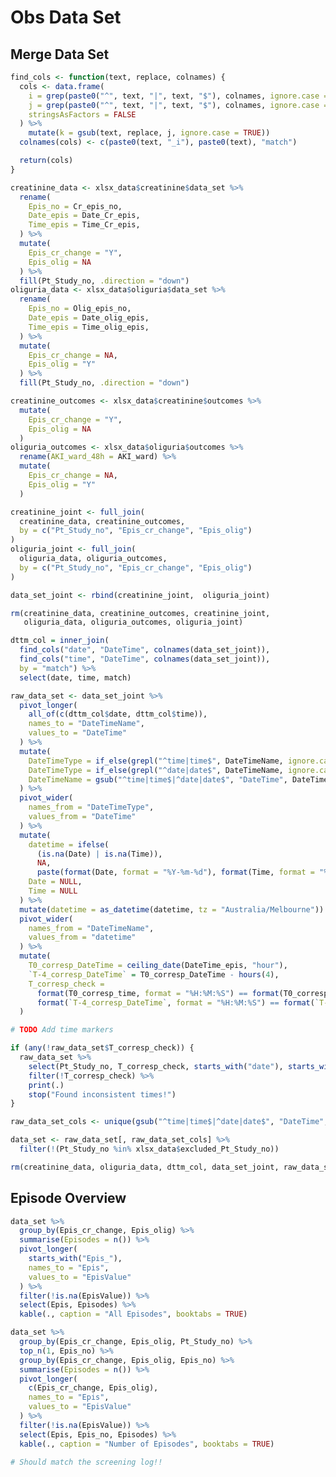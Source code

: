 # Obs Data Set

## Merge Data Set

```r
find_cols <- function(text, replace, colnames) {
  cols <- data.frame(
    i = grep(paste0("^", text, "|", text, "$"), colnames, ignore.case = TRUE),
    j = grep(paste0("^", text, "|", text, "$"), colnames, ignore.case = TRUE, value = TRUE),
    stringsAsFactors = FALSE
  ) %>%
    mutate(k = gsub(text, replace, j, ignore.case = TRUE))
  colnames(cols) <- c(paste0(text, "_i"), paste0(text), "match")

  return(cols)
}
```

```r
creatinine_data <- xlsx_data$creatinine$data_set %>%
  rename(
    Epis_no = Cr_epis_no,
    Date_epis = Date_Cr_epis,
    Time_epis = Time_Cr_epis,
  ) %>%
  mutate(
    Epis_cr_change = "Y",
    Epis_olig = NA
  ) %>%
  fill(Pt_Study_no, .direction = "down")
oliguria_data <- xlsx_data$oliguria$data_set %>%
  rename(
    Epis_no = Olig_epis_no,
    Date_epis = Date_olig_epis,
    Time_epis = Time_olig_epis,
  ) %>%
  mutate(
    Epis_cr_change = NA,
    Epis_olig = "Y"
  ) %>%
  fill(Pt_Study_no, .direction = "down")

creatinine_outcomes <- xlsx_data$creatinine$outcomes %>%
  mutate(
    Epis_cr_change = "Y",
    Epis_olig = NA
  )
oliguria_outcomes <- xlsx_data$oliguria$outcomes %>%
  rename(AKI_ward_48h = AKI_ward) %>%
  mutate(
    Epis_cr_change = NA,
    Epis_olig = "Y"
  )

creatinine_joint <- full_join(
  creatinine_data, creatinine_outcomes,
  by = c("Pt_Study_no", "Epis_cr_change", "Epis_olig")
)
oliguria_joint <- full_join(
  oliguria_data, oliguria_outcomes,
  by = c("Pt_Study_no", "Epis_cr_change", "Epis_olig")
)

data_set_joint <- rbind(creatinine_joint,  oliguria_joint)

rm(creatinine_data, creatinine_outcomes, creatinine_joint,
   oliguria_data, oliguria_outcomes, oliguria_joint)
```

```r
dttm_col = inner_join(
  find_cols("date", "DateTime", colnames(data_set_joint)),
  find_cols("time", "DateTime", colnames(data_set_joint)),
  by = "match") %>%
  select(date, time, match)

raw_data_set <- data_set_joint %>%
  pivot_longer(
    all_of(c(dttm_col$date, dttm_col$time)),
    names_to = "DateTimeName",
    values_to = "DateTime"
  ) %>%
  mutate(
    DateTimeType = if_else(grepl("^time|time$", DateTimeName, ignore.case = TRUE), "Time", ""),
    DateTimeType = if_else(grepl("^date|date$", DateTimeName, ignore.case = TRUE), "Date", DateTimeType),
    DateTimeName = gsub("^time|time$|^date|date$", "DateTime", DateTimeName, ignore.case = TRUE)
  ) %>%
  pivot_wider(
    names_from = "DateTimeType",
    values_from = "DateTime"
  ) %>%
  mutate(
    datetime = ifelse(
      (is.na(Date) | is.na(Time)),
      NA,
      paste(format(Date, format = "%Y-%m-%d"), format(Time, format = "%H:%M:%S"))),
    Date = NULL,
    Time = NULL
  ) %>%
  mutate(datetime = as_datetime(datetime, tz = "Australia/Melbourne")) %>%
  pivot_wider(
    names_from = "DateTimeName",
    values_from = "datetime"
  ) %>%
  mutate(
    T0_corresp_DateTime = ceiling_date(DateTime_epis, "hour"),
    `T-4_corresp_DateTime` = T0_corresp_DateTime - hours(4),
    T_corresp_check =
      format(T0_corresp_time, format = "%H:%M:%S") == format(T0_corresp_DateTime, format = "%H:%M:%S") &
      format(`T-4_corresp_DateTime`, format = "%H:%M:%S") == format(`T-4_corresp_DateTime`, format = "%H:%M:%S")
  )

# TODO Add time markers

if (any(!raw_data_set$T_corresp_check)) {
  raw_data_set %>%
    select(Pt_Study_no, T_corresp_check, starts_with("date"), starts_with("time"), ends_with("time")) %>%
    filter(!T_corresp_check) %>%
    print(.)
    stop("Found inconsistent times!")
}

raw_data_set_cols <- unique(gsub("^time|time$|^date|date$", "DateTime", colnames(data_set_joint), ignore.case = TRUE))

data_set <- raw_data_set[, raw_data_set_cols] %>%
  filter(!(Pt_Study_no %in% xlsx_data$excluded_Pt_Study_no))

rm(creatinine_data, oliguria_data, dttm_col, data_set_joint, raw_data_set, raw_data_set_cols, find_cols)
```

## Episode Overview

```r
data_set %>%
  group_by(Epis_cr_change, Epis_olig) %>%
  summarise(Episodes = n()) %>%
  pivot_longer(
    starts_with("Epis_"),
    names_to = "Epis",
    values_to = "EpisValue"
  ) %>%
  filter(!is.na(EpisValue)) %>%
  select(Epis, Episodes) %>%
  kable(., caption = "All Episodes", booktabs = TRUE)

data_set %>%
  group_by(Epis_cr_change, Epis_olig, Pt_Study_no) %>%
  top_n(1, Epis_no) %>%
  group_by(Epis_cr_change, Epis_olig, Epis_no) %>%
  summarise(Episodes = n()) %>%
  pivot_longer(
    c(Epis_cr_change, Epis_olig),
    names_to = "Epis",
    values_to = "EpisValue"
  ) %>%
  filter(!is.na(EpisValue)) %>%
  select(Epis, Epis_no, Episodes) %>%
  kable(., caption = "Number of Episodes", booktabs = TRUE)

# Should match the screening log!!
```
